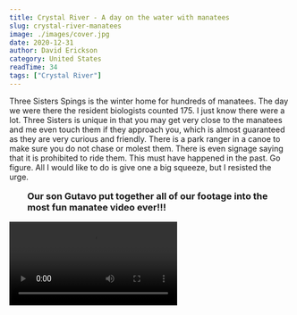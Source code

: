 ```yaml
---
title: Crystal River - A day on the water with manatees
slug: crystal-river-manatees
image: ./images/cover.jpg
date: 2020-12-31
author: David Erickson
category: United States
readTime: 34
tags: ["Crystal River"]
---
```








Three Sisters Spings is the winter home for hundreds of manatees. The day we were there the resident biologists counted 175. I just know there were a lot. Three Sisters is unique in that you may get very close to the manatees and me even touch them if they approach you, which is almost guaranteed as they are very curious and friendly. There is a park ranger in a canoe to make sure you do not chase or molest them. There is even signage saying that it is prohibited to ride them. This must have happened in the past. Go figure. All I would like to do is give one a big squeeze, but I resisted the urge.


<GetGalleryTilesImages blogDate="2020-12-31" />



<h3 style="margin: 1rem 2rem;">Our son Gutavo put together all of our footage into the most fun manatee video ever!!!</h3>

<Video src="https://youtube.com/embed/tg5TTPxgzDg" title="Manatees in Crystal River"/>

 